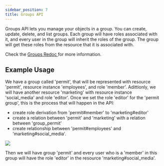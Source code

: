 ```yaml
---
sidebar_position: 7
title: Groups API
---
```



Groups API lets you manage your objects in a group. You can create, update, delete, and list groups.
Each group will have roles associated with it, and every user in the group will inherit the roles of the group.
The group will get these roles from the resource that it is associated with.


Check the [Groups Redoc ](/) for more information.


## Example Usage

We have a group called 'permit', that will be represented with resource 'permit', resource instance 'employees', and role 'member'.
Adittionly, we will have another resource 'marketing' with resource instance 'social_media' and role 'editor'.
Once we set the role 'editor' for the 'permit group', this is the process that will happen in the API:
- create role derivation from 'permit#member' to 'marketing#editor'
- create a relation between 'permit' and 'marketing' with a relation between 'group_permit'
- create relationship between 'permit#employees' and 'marketing#social_media'.

![](group.png)

Then we will have group 'permit' and every user who is a 'member' in this group will have the role 'editor' in the resource 'marketing#social_media'.